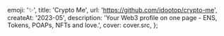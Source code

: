 
  emoji: '✨',
  title: 'Crypto Me',
  url: 'https://github.com/idootop/crypto-me',
  createAt: '2023-05',
  description:
    'Your Web3 profile on one page - ENS, Tokens, POAPs, NFTs and love.',
  cover: cover.src,
};
